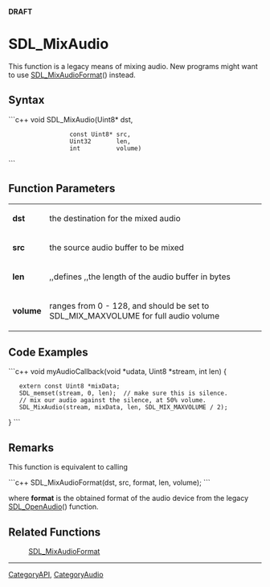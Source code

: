 <!-- pragma section-numbers off -->
<!-- pragma disable-camelcase -->
'''DRAFT'''

= SDL_MixAudio =
This function is a legacy means of mixing audio. New programs might want to use [[SDL_MixAudioFormat]]() instead.


== Syntax ==
```c++
void SDL_MixAudio(Uint8*       dst, 
                  const Uint8* src,
                  Uint32       len, 
                  int          volume)
```

== Function Parameters ==
{|
|'''dst'''
|the destination for the mixed audio
|-
|'''src'''
|the source audio buffer to be mixed
|-
|'''len'''
|,,defines ,,the length of the audio buffer in bytes
|-
|'''volume'''
|ranges from 0 - 128, and should be set to SDL_MIX_MAXVOLUME for full audio volume
|}

== Code Examples ==
```c++
void myAudioCallback(void *udata, Uint8 *stream, int len)
{
    extern const Uint8 *mixData;
    SDL_memset(stream, 0, len);  // make sure this is silence.
    // mix our audio against the silence, at 50% volume.
    SDL_MixAudio(stream, mixData, len, SDL_MIX_MAXVOLUME / 2);
}
```

== Remarks ==

This function is equivalent to calling

```c++
SDL_MixAudioFormat(dst, src, format, len, volume);
```

where '''format''' is the obtained format of the audio device from the legacy [[SDL_OpenAudio]]() function.

== Related Functions ==
:[[SDL_MixAudioFormat]]

----
[[CategoryAPI]], [[CategoryAudio]]
